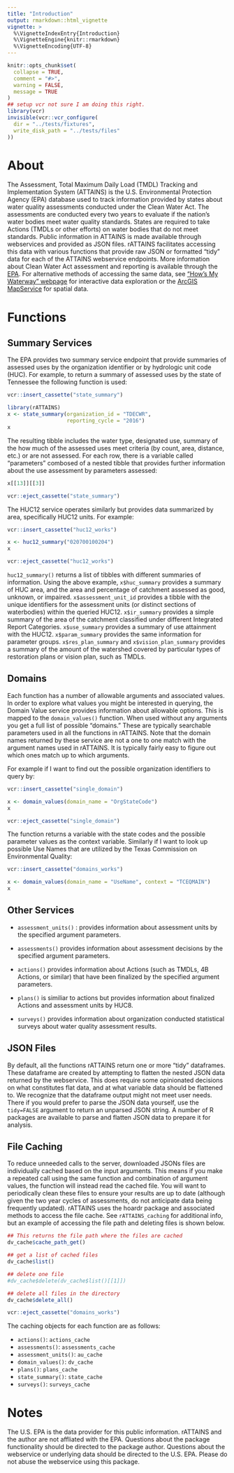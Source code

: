 ```yaml
---
title: "Introduction"
output: rmarkdown::html_vignette
vignette: >
  %\VignetteIndexEntry{Introduction}
  %\VignetteEngine{knitr::rmarkdown}
  %\VignetteEncoding{UTF-8}
---
```


```r
knitr::opts_chunk$set(
  collapse = TRUE,
  comment = "#>",
  warning = FALSE,
  message = TRUE
)
## setup vcr not sure I am doing this right.
library(vcr)
invisible(vcr::vcr_configure(
  dir = "../tests/fixtures",
  write_disk_path = "../tests/files"
))

```



# About

The Assessment, Total Maximum Daily Load (TMDL) Tracking and Implementation System (ATTAINS) is the U.S. Environmental Protection Agency (EPA) database used to track information provided by states about water quality assessments conducted under the Clean Water Act. The assessments are conducted every two years to evaluate if the nation's water bodies meet water quality standards. States are required to take Actions (TMDLs or other efforts) on water bodies that do not meet standards. Public information in ATTAINS is made available through webservices and provided as JSON files. rATTAINS facilitates accessing this data with various functions that provide raw JSON or formatted "tidy" data for each of the ATTAINS webservice endpoints. More information about Clean Water Act assessment and reporting is available through the [EPA](https://www.epa.gov/waterdata/attains-program-information). For alternative methods of accessing the same data, see ["How's My Waterway" webpage](https://mywaterway.epa.gov/) for interactive data exploration or the [ArcGIS MapService](https://gispub.epa.gov/arcgis/rest/services/OW/ATTAINS_Assessment/MapServer) for spatial data.

# Functions

## Summary Services

The EPA provides two summary service endpoint that provide summaries of assessed uses by the organization identifier or by hydrologic unit code (HUC). For example, to return a summary of assessed uses by the state of Tennessee the following function is used:
```r
vcr::insert_cassette("state_summary")
```

```r
library(rATTAINS)
x <- state_summary(organization_id = "TDECWR",
                   reporting_cycle = "2016")
x
```

The resulting tibble includes the water type, designated use, summary of the how much of the assessed uses meet criteria (by count, area, distance, etc.) or are not assessed. For each row, there is a variable called "parameters" combosed of a nested tibble that provides further information about the use assessment by parameters assessed:

```r
x[[13]][[3]]
```

```r
vcr::eject_cassette("state_summary")
```

The HUC12 service operates similarly but provides data summarized by area, specifically HUC12 units. For example:

```r
vcr::insert_cassette("huc12_works")
```

```r
x <- huc12_summary("020700100204")
x
```

```r
vcr::eject_cassette("huc12_works")
```

`huc12_summary()` returns a list of tibbles with different summaries of information. Using the above example, `x$huc_summary` provides a summary of HUC area, and the area and percentage of catchment assessed as good, unknown, or impaired. `x$assessment_unit_id` provides a tibble with the unique identifiers for the assessment units (or distinct sections of waterbodies) within the queried HUC12. `x$ir_summary` provides a simple summary of the area of the catchment classified under different Integrated Report Categories. `x$use_summary` provides a summary of use attainment with the HUC12. `x$param_summary` provides the same information for parameter groups. `x$res_plan_summary` and `x$vision_plan_summary` provides a summary of the amount of the watershed covered by particular types of restoration plans or vision plan, such as TMDLs. 

## Domains

Each function has a number of allowable arguments and associated values. In order to explore what values you might be interested in querying, the Domain Value service provides information about allowable options. This is mapped to the `domain_values()` function. When used without any arguments you get a full list of possible "domains." These are typically searchable parameters used in all the functions in rATTAINS. Note that the domain names returned by these service are not a one to one match with the argument names used in rATTAINS. It is typically fairly easy to figure out which ones match up to which arguments.

For example if I want to find out the possible organization identifiers to query by:

```r
vcr::insert_cassette("single_domain")
```

```r
x <- domain_values(domain_name = "OrgStateCode")
x
```

```r
vcr::eject_cassette("single_domain")
```

The function returns a variable with the state codes and the possible parameter values as the context variable. Similarly if I want to look up possible Use Names that are utilized by the Texas Commission on Environmental Quality:

```r
vcr::insert_cassette("domains_works")
```

```r
x <- domain_values(domain_name = "UseName", context = "TCEQMAIN")
x

```


## Other Services

 - `assessment_units()` : provides information about assessment units by the specified argument parameters. 
 
 - `assessments()` provides information about assessment decisions by the specified argument parameters.
 
 - `actions()` provides information about Actions (such as TMDLs, 4B Actions, or similar) that have been finalized by the specified argument parameters. 
 
 - `plans()` is similiar to actions but provides information about finalized Actions and assessment units by HUC8. 
 
 - `surveys()` provides information about organization conducted statistical surveys about water quality assessment results.
 
## JSON Files

By default, all the functions rATTAINS return one or more "tidy" dataframes. These dataframe are created by attempting to flatten the nested JSON data returned by the webservice. This does require some opinionated decisions on what constitutes flat data, and at what variable data should be flattened to. We recognize that the dataframe output might not meet user needs. There if you would prefer to parse the JSON data yourself, use the `tidy=FALSE` argument to return an unparsed JSON string. A number of R packages are available to parse and flatten JSON data to prepare it for analysis.

## File Caching
 
To reduce unneeded calls to the server, downloaded JSONs files are individually cached based on the input arguments. This means if you make a repeated call using the same function and combination of argument values, the function will instead read the cached file. You will want to periodically clean these files to ensure your results are up to date (although given the two year cycles of assessments, do not anticipate data being frequently updated). rATTAINS uses the hoardr package and associated methods to access the file cache. See `rATTAINS_caching` for additional info, but an example of accessing the file path and deleting files is shown below.

```r
## This returns the file path where the files are cached
dv_cache$cache_path_get()

## get a list of cached files
dv_cache$list()

## delete one file
#dv_cache$delete(dv_cache$list()[[1]])

## delete all files in the directory
dv_cache$delete_all()
```
 
```r
vcr::eject_cassette("domains_works")
```

The caching objects for each function are as follows:

 - `actions()`: `actions_cache`
 - `assessments()`: `assessments_cache`
 - `assessment_units()`: `au_cache`
 - `domain_values()`: `dv_cache`
 - `plans()`: `plans_cache`
 - `state_summary()`: `state_cache`
 - `surveys()`: `surveys_cache`
 
# Notes

The U.S. EPA is the data provider for this public information. rATTAINS and the author are not affliated with the EPA. Questions about the package functionality should be directed to the package author. Questions about the webservice or underlying data should be directed to the U.S. EPA.  Please do not abuse the webservice using this package. 



